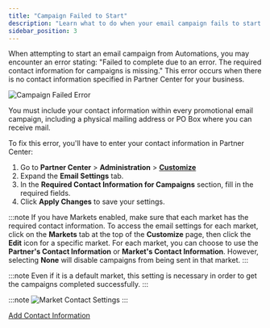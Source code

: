 ```yaml
---
title: "Campaign Failed to Start"
description: "Learn what to do when your email campaign fails to start in Automations due to missing contact information."
sidebar_position: 3
---
```


When attempting to start an email campaign from Automations, you may encounter an error stating: "Failed to complete due to an error. The required contact information for campaigns is missing." This error occurs when there is no contact information specified in Partner Center for your business.

![Campaign Failed Error](/img/automations/faqs/campaign-failed-error.png)

You must include your contact information within every promotional email campaign, including a physical mailing address or PO Box where you can receive mail.

To fix this error, you'll have to enter your contact information in Partner Center:

1. Go to **Partner Center** > **Administration** > [**Customize**](https://partners.vendasta.com/customize-design)
2. Expand the **Email Settings** tab. 
3. In the **Required Contact Information for Campaigns** section, fill in the required fields.
4. Click **Apply Changes** to save your settings.

:::note
If you have Markets enabled, make sure that each market has the required contact information. To access the email settings for each market, click on the **Markets** tab at the top of the **Customize** page, then click the **Edit** icon for a specific market. For each market, you can choose to use the **Partner's Contact Information** or **Market's Contact Information**. However, selecting **None** will disable campaigns from being sent in that market.
:::

:::note
Even if it is a default market, this setting is necessary in order to get the campaigns completed successfully.
:::

:::note
![Market Contact Settings](/img/automations/faqs/market-contact-settings.png)
:::

<a className="button button--primary" href="https://partners.vendasta.com/customize-design" target="_blank" rel="noopener">
  Add Contact Information
</a>